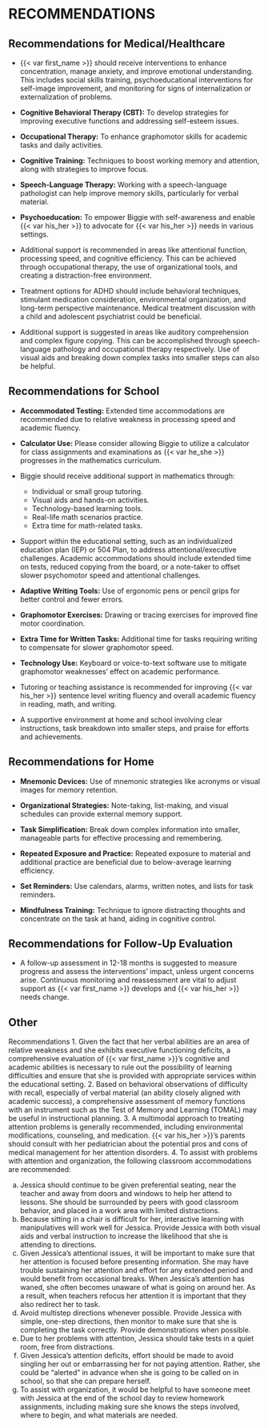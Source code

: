 # RECOMMENDATIONS {#sec-recs}

## Recommendations for Medical/Healthcare

- {{< var first_name >}} should receive interventions to enhance concentration, manage anxiety, and improve emotional understanding. This includes social skills training, psychoeducational interventions for self-image improvement, and monitoring for signs of internalization or externalization of problems.

- **Cognitive Behavioral Therapy (CBT):** To develop strategies for improving executive functions and addressing self-esteem issues.

- **Occupational Therapy:** To enhance graphomotor skills for academic tasks and daily activities.

- **Cognitive Training:** Techniques to boost working memory and attention, along with strategies to improve focus.

- **Speech-Language Therapy:** Working with a speech-language pathologist can help improve memory skills, particularly for verbal material.

- **Psychoeducation:** To empower Biggie with self-awareness and enable {{< var his_her >}} to advocate for {{< var his_her >}} needs in various settings.

- Additional support is recommended in areas like attentional function, processing speed, and cognitive efficiency. This can be achieved through occupational therapy, the use of organizational tools, and creating a distraction-free environment.

- Treatment options for ADHD should include behavioral techniques, stimulant medication consideration, environmental organization, and long-term perspective maintenance. Medical treatment discussion with a child and adolescent psychiatrist could be beneficial.

- Additional support is suggested in areas like auditory comprehension and complex figure copying. This can be accomplished through speech-language pathology and occupational therapy respectively. Use of visual aids and breaking down complex tasks into smaller steps can also be helpful.

## Recommendations for School

- **Accommodated Testing:** Extended time accommodations are recommended due to relative weakness in processing speed and academic fluency.

- **Calculator Use:** Please consider allowing Biggie to utilize a calculator for class assignments and examinations as {{< var he_she >}} progresses in the mathematics curriculum.

- Biggie should receive additional support in mathematics through:
  - Individual or small group tutoring.
  - Visual aids and hands-on activities.
  - Technology-based learning tools.
  - Real-life math scenarios practice.
  - Extra time for math-related tasks.

- Support within the educational setting, such as an individualized education plan (IEP) or 504 Plan, to address attentional/executive challenges. Academic accommodations should include extended time on tests, reduced copying from the board, or a note-taker to offset slower psychomotor speed and attentional challenges.

- **Adaptive Writing Tools:** Use of ergonomic pens or pencil grips for better control and fewer errors.

- **Graphomotor Exercises:** Drawing or tracing exercises for improved fine motor coordination.

- **Extra Time for Written Tasks:** Additional time for tasks requiring writing to compensate for slower graphomotor speed.

- **Technology Use:** Keyboard or voice-to-text software use to mitigate graphomotor weaknesses' effect on academic performance.

- Tutoring or teaching assistance is recommended for improving {{< var his_her >}} sentence level writing fluency and overall academic fluency in reading, math, and writing. 

- A supportive environment at home and school involving clear instructions, task breakdown into smaller steps, and praise for efforts and achievements.

## Recommendations for Home

- **Mnemonic Devices:** Use of mnemonic strategies like acronyms or visual images for memory retention.

- **Organizational Strategies:** Note-taking, list-making, and visual schedules can provide external memory support.

- **Task Simplification:** Break down complex information into smaller, manageable parts for effective processing and remembering.

- **Repeated Exposure and Practice:** Repeated exposure to material and additional practice are beneficial due to below-average learning efficiency.

- **Set Reminders:** Use calendars, alarms, written notes, and lists for task reminders.

- **Mindfulness Training:** Technique to ignore distracting thoughts and concentrate on the task at hand, aiding in cognitive control.

## Recommendations for Follow-Up Evaluation

- A follow-up assessment in 12-18 months is suggested to measure progress and assess the interventions' impact, unless urgent concerns arise. Continuous monitoring and reassessment are vital to adjust support as {{< var first_name >}} develops and {{< var his_her >}} needs change.

## Other

Recommendations
1. Given the fact that her verbal abilities are an area of relative weakness and she exhibits executive functioning deficits, a comprehensive evaluation of {{< var first_name >}}'s cognitive and academic abilities is necessary to rule out the possibility of learning difficulties and ensure that she is provided with appropriate services within the educational setting.
2. Based on behavioral observations of difficulty with recall, especially of verbal material (an ability closely aligned with academic success), a comprehensive assessment of memory functions with an instrument such as the Test of Memory and Learning (TOMAL) may be useful in instructional planning.
3. A multimodal approach to treating attention problems is generally recommended, including environmental modifications, counseling, and medication. {{< var his_her >}}'s parents should consult with her pediatrician about the potential pros and cons of medical management for her attention disorders.
4. To assist with problems with attention and organization, the following classroom accommodations are recommended:

a. Jessica should continue to be given preferential seating, near the teacher and away from doors and windows to help her attend to lessons. She should be surrounded by peers with good classroom behavior, and placed in a work area with limited distractions.
b. Because sitting in a chair is difficult for her, interactive learning with manipulatives will work well for Jessica. Provide Jessica with both visual aids and verbal instruction to increase the likelihood that she is attending to directions.
c. Given Jessica's attentional issues, it will be important to make sure that her attention is focused before presenting information. She may have trouble sustaining her attention and effort for any extended period and would benefit from occasional breaks. When Jessica's attention has waned, she often becomes unaware of what is going on around her. As a result, when teachers refocus her attention it is important that they also redirect her to task.
d. Avoid multistep directions whenever possible. Provide Jessica with simple, one-step directions, then monitor to make sure that she is completing the task correctly. Provide demonstrations when possible.
e. Due to her problems with attention, Jessica should take tests in a quiet room, free from distractions.
f. Given Jessica's attention deficits, effort should be made to avoid singling her out or embarrassing her for not paying attention. Rather, she could be "alerted" in advance when she is going to be called on in school, so that she can prepare herself.
g. To assist with organization, it would be helpful to have someone meet with Jessica at the end of the school day to review homework assignments, including making sure she knows the steps involved, where to begin, and what materials are needed.

